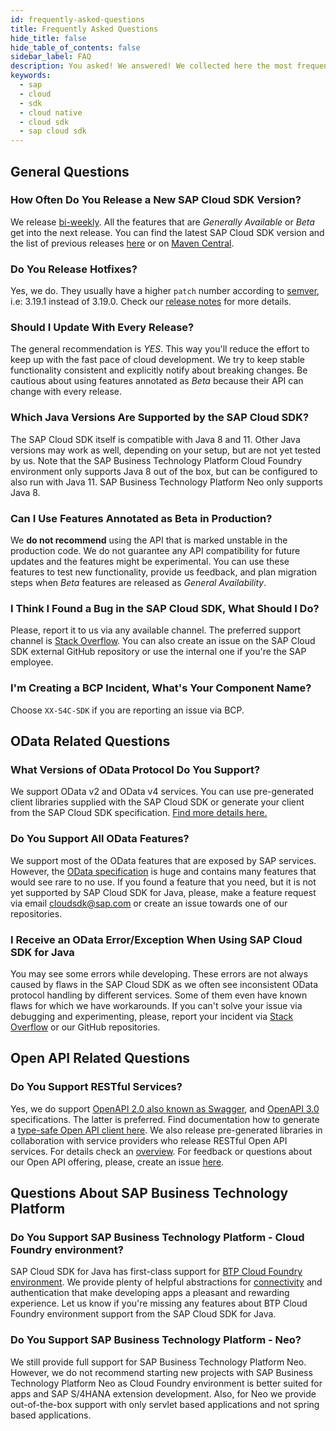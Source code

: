 ```yaml
---
id: frequently-asked-questions
title: Frequently Asked Questions
hide_title: false
hide_table_of_contents: false
sidebar_label: FAQ
description: You asked! We answered! We collected here the most frequent question about SAP Cloud SDK for Java.
keywords:
  - sap
  - cloud
  - sdk
  - cloud native
  - cloud sdk
  - sap cloud sdk
---
```


## General Questions

### How Often Do You Release a New SAP Cloud SDK Version?

We release [bi-weekly](https://search.maven.org/artifact/com.sap.cloud.sdk/sdk-bom).
All the features that are _Generally Available_ or _Beta_ get into the next release.
You can find the latest SAP Cloud SDK version and the list of previous releases [here](release-notes-sap-cloud-sdk-for-java) or on [Maven Central](https://search.maven.org/artifact/com.sap.cloud.sdk/sdk-bom).

### Do You Release Hotfixes?

Yes, we do.
They usually have a higher `patch` number according to [semver](https://semver.org/), i.e: 3.19.1 instead of 3.19.0.
Check our [release notes](release-notes-sap-cloud-sdk-for-java) for more details.

### Should I Update With Every Release?

The general recommendation is _YES_.
This way you'll reduce the effort to keep up with the fast pace of cloud development.
We try to keep stable functionality consistent and explicitly notify about breaking changes.
Be cautious about using features annotated as _Beta_ because their API can change with every release.

### Which Java Versions Are Supported by the SAP Cloud SDK?

The SAP Cloud SDK itself is compatible with Java 8 and 11.
Other Java versions may work as well, depending on your setup, but are not yet tested by us.
Note that the SAP Business Technology Platform Cloud Foundry environment only supports Java 8 out of the box, but can be configured to also run with Java 11.
SAP Business Technology Platform Neo only supports Java 8.

### Can I Use Features Annotated as Beta in Production?

We **do not recommend** using the API that is marked unstable in the production code.
We do not guarantee any API compatibility for future updates and the features might be experimental.
You can use these features to test new functionality, provide us feedback, and plan migration steps when _Beta_ features are released as _General Availability_.

### I Think I Found a Bug in the SAP Cloud SDK, What Should I Do?

Please, report it to us via any available channel.
The preferred support channel is [Stack Overflow](https://stackoverflow.com/questions/tagged/sap-cloud-sdk).
You can also create an issue on the SAP Cloud SDK external GitHub repository or use the internal one if you're the SAP employee.

### I'm Creating a BCP Incident, What's Your Component Name?

Choose `XX-S4C-SDK` if you are reporting an issue via BCP.

## OData Related Questions

### What Versions of OData Protocol Do You Support?

We support OData v2 and OData v4 services.
You can use pre-generated client libraries supplied with the SAP Cloud SDK or generate your client from the SAP Cloud SDK specification.
[Find more details here.](features/odata/overview)

### Do You Support All OData Features?

We support most of the OData features that are exposed by SAP services.
However, the [OData specification](https://www.odata.org/documentation/) is huge and contains many features that would see rare to no use.
If you found a feature that you need, but it is not yet supported by SAP Cloud SDK for Java, please, make a feature request via email [cloudsdk@sap.com](mailto:cloudsdk@sap.com) or create an issue towards one of our repositories.

### I Receive an OData Error/Exception When Using SAP Cloud SDK for Java

You may see some errors while developing.
These errors are not always caused by flaws in the SAP Cloud SDK as we often see inconsistent OData protocol handling by different services.
Some of them even have known flaws for which we have workarounds.
If you can't solve your issue via debugging and experimenting, please, report your incident via [Stack Overflow](https://stackoverflow.com/questions/tagged/sap-cloud-sdk) or our GitHub repositories.

## Open API Related Questions

### Do You Support RESTful Services?

Yes, we do support [OpenAPI 2.0 also known as Swagger](https://swagger.io/specification/v2/), and [OpenAPI 3.0](https://swagger.io/specification/) specifications.
The latter is preferred.
Find documentation how to generate a [type-safe Open API client here](features/rest/generate-rest-client.mdx).
We also release pre-generated libraries in collaboration with service providers who release RESTful Open API services.
For details check an [overview](features/rest/overview).
For feedback or questions about our Open API offering, please, create an issue [here](https://github.com/SAP/cloud-sdk/issues).

## Questions About SAP Business Technology Platform

### Do You Support SAP Business Technology Platform - Cloud Foundry environment?

SAP Cloud SDK for Java has first-class support for [BTP Cloud Foundry environment](https://www.sap.com/germany/products/business-technology-platform.html).
We provide plenty of helpful abstractions for [connectivity](features/connectivity/sdk-connectivity-destination-service) and authentication that make developing apps a pleasant and rewarding experience.
Let us know if you're missing any features about BTP Cloud Foundry environment support from the SAP Cloud SDK for Java.

### Do You Support SAP Business Technology Platform - Neo?

We still provide full support for SAP Business Technology Platform Neo.
However, we do not recommend starting new projects with SAP Business Technology Platform Neo as Cloud Foundry environment is better suited for apps and SAP S/4HANA extension development.
Also, for Neo we provide out-of-the-box support with only servlet based applications and not spring based applications.
